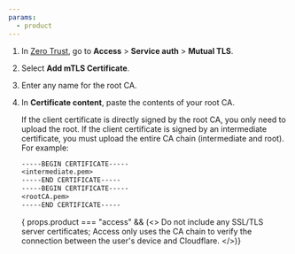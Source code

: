 ```yaml
---
params:
  - product
---
```


1. In [Zero Trust](https://one.dash.cloudflare.com/), go to **Access** > **Service auth** > **Mutual TLS**.

2. Select **Add mTLS Certificate**.

3. Enter any name for the root CA.

4. In **Certificate content**, paste the contents of your root CA.

	If the client certificate is directly signed by the root CA, you only need to upload the root. If the client certificate is signed by an intermediate certificate, you must upload the entire CA chain (intermediate and root). For example:
	```txt
	-----BEGIN CERTIFICATE-----
	<intermediate.pem>
	-----END CERTIFICATE-----
	-----BEGIN CERTIFICATE-----
	<rootCA.pem>
	-----END CERTIFICATE-----
	```

	{ props.product === "access" && (<> Do not include any SSL/TLS server certificates; Access only uses the CA chain to verify the connection between the user's device and Cloudflare. </>)}